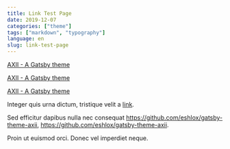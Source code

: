 ```yaml
---
title: Link Test Page
date: 2019-12-07
categories: ["theme"]
tags: ["markdown", "typography"]
language: en
slug: link-test-page
---
```


[AXII - A Gatsby theme](https://github.com/eshlox/gatsby-theme-axii)

[AXII - A Gatsby theme](https://github.com/eshlox/gatsby-theme-axii "AXII - A Gatsby theme")

[AXII - A Gatsby theme][1]

Integer quis urna dictum, tristique velit a [link].

Sed efficitur dapibus nulla nec consequat https://github.com/eshlox/gatsby-theme-axii, <https://github.com/eshlox/gatsby-theme-axii>.

Proin ut euismod orci. Donec vel imperdiet neque.

[1]: https://github.com/eshlox/gatsby-theme-axii
[link]: https://github.com/eshlox/gatsby-theme-axii
